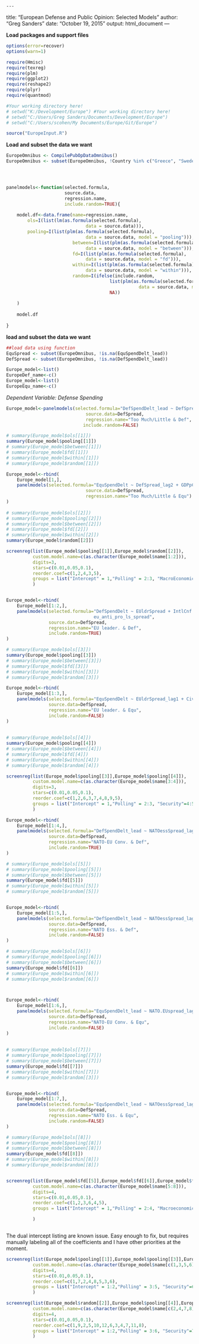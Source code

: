     ---
title: "European Defense and Public Opinion: Selected Models"
author: "Greg Sanders"
date: "October 19, 2015"
output: html_document
---

**Load packages and support files**
```r
options(error=recover)
options(warn=1)

require(Hmisc)
require(texreg)
require(plm)
require(ggplot2)
require(reshape2)
require(plyr)
require(quantmod)

#Your working directory here!
# setwd("K:/Development/Europe") #Your working directory here!
# setwd("C:/Users/Greg Sanders/Documents/Development/Europe")
# setwd("C:/Users/scohen/My Documents/Europe/Git/Europe")

source("EuropeInput.R")
```


**Load and subset the data we want**
```r

EuropeOmnibus <- CompilePubOpDataOmnibus()
EuropeOmnibus <- subset(EuropeOmnibus, !Country %in% c("Greece", "Sweden","Russia","United States"))




panelmodels<-function(selected.formula,
                      source.data,
                      regression.name,
                      include.random=TRUE){
    
    model.df<-data.frame(name=regression.name,
        ols=I(list(lm(as.formula(selected.formula), 
                              data = source.data))),
        pooling=I(list(plm(as.formula(selected.formula), 
                              data = source.data, model = "pooling"))),
                         between=I(list(plm(as.formula(selected.formula), 
                              data = source.data, model = "between"))),
                         fd=I(list(plm(as.formula(selected.formula), 
                              data = source.data, model = "fd"))),
                         within=I(list(plm(as.formula(selected.formula), 
                              data = source.data, model = "within"))),
                         random=I(ifelse(include.random,
                                       list(plm(as.formula(selected.formula), 
                                                  data = source.data, model = "random")),
                                       NA))
                                       
    )
    
    model.df
    
}

```



**load and subset the data we want**
```r

##load data using function
EquSpread <- subset(EuropeOmnibus, !is.na(EquSpendDelt_lead))
DefSpread <- subset(EuropeOmnibus, !is.na(DefSpendDelt_lead))

Europe_model<-list()
EuropeDef_name<-c()
Europe_model<-list()
EuropeEqu_name<-c()

```


*Dependent Variable: Defense Spending*
``` r

Europe_model<-panelmodels(selected.formula="DefSpendDelt_lead ~ DefSpread_lag1 + GDPpCapDelt",
                              source.data=DefSpread,
                              regression.name="Too Much/Little & Def",
                             include.random=FALSE)

# summary(Europe_model$ols[[1]])
summary(Europe_model$pooling[[1]])
# summary(Europe_model$between[[1]])
# summary(Europe_model$fd[[1]])
# summary(Europe_model$within[[1]])
# summary(Europe_model$random[[1]])

Europe_model<-rbind(
    Europe_model[1,],
    panelmodels(selected.formula="EquSpendDelt ~ DefSpread_lag2 + GDPpCapDelt + left_right_ls_spread",
                              source.data=DefSpread,
                              regression.name="Too Much/Little & Equ")
)
    
# summary(Europe_model$ols[[2]])
# summary(Europe_model$pooling[[2]])
# summary(Europe_model$between[[2]])
# summary(Europe_model$fd[[2]])
# summary(Europe_model$within[[2]])
summary(Europe_model$random[[2]])

screenreg(list(Europe_model$pooling[[1]],Europe_model$random[[2]]),
          custom.model.name=c(as.character(Europe_model$name[1:2])),
          digits=3,
          stars=c(0.01,0.05,0.1),
          reorder.coef=c(1,2,4,3,5),
          groups = list("Intercept" = 1,"Polling" = 2:3, "MacroEconomics" = 4,"Parliamentary" = 5)
          )



```


``` r

Europe_model<-rbind(
    Europe_model[1:2,],
    panelmodels(selected.formula="DefSpendDelt ~ EUldrSpread + IntlCnf + GDPpCapDelt +
                                 eu_anti_pro_ls_spread",
                source.data=DefSpread,
                regression.name="EU leader. & Def",
                include.random=TRUE)
)

# summary(Europe_model$ols[[3]])
summary(Europe_model$pooling[[3]])
# summary(Europe_model$between[[3]])
# summary(Europe_model$fd[[3]])
# summary(Europe_model$within[[3]])
# summary(Europe_model$random[[3]])

Europe_model<-rbind(
    Europe_model[1:3,],
    panelmodels(selected.formula="EquSpendDelt ~ EUldrSpread_lag1 + CivilWar + Cab_liberty_authority + Cab_eu_anti_pro",
                source.data=DefSpread,
                regression.name="EU leader. & Equ",
                include.random=FALSE)
)
    
    
# summary(Europe_model$ols[[4]])
summary(Europe_model$pooling[[4]])
# summary(Europe_model$between[[4]])
# summary(Europe_model$fd[[4]])
# summary(Europe_model$within[[4]])
# summary(Europe_model$random[[4]])

screenreg(list(Europe_model$pooling[[3]],Europe_model$pooling[[4]]),
          custom.model.name=c(as.character(Europe_model$name[3:4])),
          digits=3,
          stars=c(0.01,0.05,0.1),
          reorder.coef=c(1,2,6,3,7,4,8,9,5),
          groups = list("Intercept" = 1,"Polling" = 2:3, "Security"=4:5, "Macroeconomic" = 6, "Parliamentary"=7:9)
          )

```



``` r

Europe_model<-rbind(
    Europe_model[1:4,],
    panelmodels(selected.formula="DefSpendDelt_lead ~ NATOessSpread_lag2",
                source.data=DefSpread,
                regression.name="NATO-EU Conv. & Def",
                include.random=TRUE)
)

# summary(Europe_model$ols[[5]])
# summary(Europe_model$pooling[[5]])
# summary(Europe_model$between[[5]])
summary(Europe_model$fd[[5]])
# summary(Europe_model$within[[5]])
# summary(Europe_model$random[[5]])


Europe_model<-rbind(
    Europe_model[1:5,],
    panelmodels(selected.formula="DefSpendDelt_lead ~ NATOessSpread_lag2",
                source.data=DefSpread,
                regression.name="NATO Ess. & Def",
                include.random=FALSE)
)

# summary(Europe_model$ols[[6]])
# summary(Europe_model$pooling[[6]])
# summary(Europe_model$between[[6]])
summary(Europe_model$fd[[6]])
# summary(Europe_model$within[[6]])
# summary(Europe_model$random[[6]])



Europe_model<-rbind(
    Europe_model[1:6,],
    panelmodels(selected.formula="EquSpendDelt_lead ~ NATO.EUspread_lag2  + GDPpCapDelt + eu_anti_pro_ls_spread",
                source.data=DefSpread,
                regression.name="NATO-EU Conv. & Equ",
                include.random=FALSE)
)
    
    
# summary(Europe_model$ols[[7]])
# summary(Europe_model$pooling[[7]])
# summary(Europe_model$between[[7]])
summary(Europe_model$fd[[7]])
# summary(Europe_model$within[[7]])
# summary(Europe_model$random[[3]])


Europe_model<-rbind(
    Europe_model[1:7,],
    panelmodels(selected.formula="EquSpendDelt_lead ~ NATOessSpread_lag1  + CivilWar",
                source.data=DefSpread,
                regression.name="NATO Ess. & Equ",
                include.random=FALSE)
)

# summary(Europe_model$ols[[8]])
# summary(Europe_model$pooling[[8]])
# summary(Europe_model$between[[8]])
summary(Europe_model$fd[[8]])
# summary(Europe_model$within[[8]])
# summary(Europe_model$random[[8]])


screenreg(list(Europe_model$fd[[5]],Europe_model$fd[[6]],Europe_model$fd[[7]],Europe_model$fd[[8]]),
          custom.model.name=c(as.character(Europe_model$name[5:8])),
          digits=4,
          stars=c(0.01,0.05,0.1),
          reorder.coef=c(1,2,3,6,4,5),
          groups = list("Intercept" = 1,"Polling" = 2:4, "Macroeconomic" = 5, "Parliamentary"=6)

          )



```

The dual intercept listing are known issue. Easy enough to fix, but requires manually labeling all of the coefficients and I have other priorities at the moment.

```r
screenreg(list(Europe_model$pooling[[1]],Europe_model$pooling[[3]],Europe_model$fd[[5]],Europe_model$fd[[6]]),
          custom.model.name=c(as.character(Europe_model$name[c(1,3,5,6)])),
          digits=4,
          stars=c(0.01,0.05,0.1),
          reorder.coef=c(1,7,2,4,8,5,3,6),
          groups = list("Intercept" = 1:2,"Polling" = 3:5, "Security"=6,"Macroeconomic" = 7, "Parliamentary"=8)
          )


```


```r
screenreg(list(Europe_model$random[[2]],Europe_model$pooling[[4]],Europe_model$fd[[7]],Europe_model$fd[[8]]),
          custom.model.name=c(as.character(Europe_model$name[c(2,4,7,8)])),
          digits=4,
          stars=c(0.01,0.05,0.1),
          reorder.coef=c(1,9,2,5,10,12,6,3,4,7,11,8),
          groups = list("Intercept" = 1:2,"Polling" = 3:6, "Security"=7,"Macroeconomic" = 8, "Parliamentary"=9:12)
          )

```